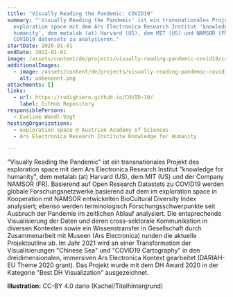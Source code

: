 ```yaml
---
title: "Visually Reading the Pandemic: COVID19"
summary: "'Visually Reading the Pandemic' ist ein transnationales Projekt des
  exploration space mit dem Ars Electronica Research Institut 'knowledge for
  humanity', dem metalab (at) Harvard (US), dem MIT (US) und NAMSOR (FR), um
  COVID19 datensets zu analysieren."
startDate: 2020-01-01
endDate: 2022-01-01
image: /assets/content/de/projects/visually-reading-pandemic-covid19/cartography_cc.by_4.0_dario_2.png
additionalImages:
  - image: /assets/content/de/projects/visually-reading-pandemic-covid19/additionalImages/unbenannt.png
    alt: unbenannt.png
attachments: []
links:
  - url: https://rodighiero.github.io/COVID-19/
    label: GitHub Repository
responsiblePersons:
  - Eveline Wandl-Vogt
hostingOrganizations:
  - exploration space @ Austrian Academy of Sciences
  - Ars Electronica Research Institute Knowledge for Humanity

---
```

"Visually Reading the Pandemic" ist ein transnationales Projekt des exploration space mit dem Ars Electronica Research Institut "knowledge for humanity", dem metalab (at) Harvard (US), dem MIT (US) und der Company NAMSOR (FR). Basierend auf Open Research Datastets zu COVID19 werden globale Forschungsnetzwerke basierend auf dem im exploration space in Kooperation mit NAMSOR entwickelten BioCultural Diversity Index analysiert; ebenso werden terminologisch Forschungsschwerpunkte seit Ausbruch der Pandemie im zeitlichen Ablauf analysiert. Die entsprechende Visualisierung der Daten und deren cross-sektorale Kommunikation in diversen Kontexten sowie ein Wissenstransfer in Gesellschaft durch Zusammenarbeit mit Museen (Ars Electronica) runden die aktuelle Projektoutline ab. Im Jahr 2021 wird an einer Transformation der Visualisierungen "Chinese Sea" und "COVID19 Cartography" in den dreidimensionalen, immersiven Ars Electronica Kontext gearbeitet (DARIAH-EU Theme 2020 grant).
Das Projekt wurde mit dem DH Award 2020 in der Kategorie "Best DH Visualization" ausgezeichnet.

**Illustration:** CC-BY 4.0 dario (Kachel/Titelhintergrund)
